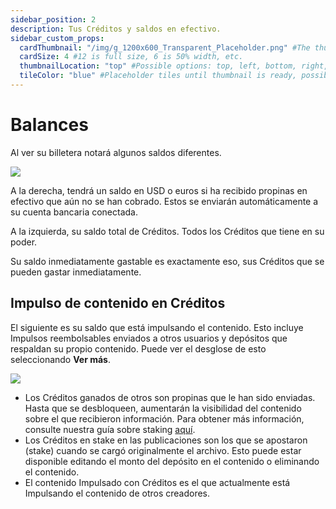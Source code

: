 ---
sidebar_position: 2
description: Tus Créditos y saldos en efectivo.
sidebar_custom_props:
  cardThumbnail: "/img/g_1200x600_Transparent_Placeholder.png" #The thumbnail on the category card.
  cardSize: 4 #12 is full size, 6 is 50% width, etc.
  thumbnailLocation: "top" #Possible options: top, left, bottom, right, none
  tileColor: "blue" #Placeholder tiles until thumbnail is ready, possible options: blue, cream, darkpurple, lightpurple, mauve, orange, pink, none
---

# Balances

Al ver su billetera notará algunos saldos diferentes.

![](/img/en/category-wallet2.png)

A la derecha, tendrá un saldo en USD o euros si ha recibido propinas en efectivo que aún no se han cobrado. Estos se enviarán automáticamente a su cuenta bancaria conectada.

A la izquierda, su saldo total de Créditos. Todos los Créditos que tiene en su poder.

Su saldo inmediatamente gastable es exactamente eso, sus Créditos que se pueden gastar inmediatamente.

## Impulso de contenido en Créditos

El siguiente es su saldo que está impulsando el contenido. Esto incluye Impulsos reembolsables enviados a otros usuarios y depósitos que respaldan su propio contenido. Puede ver el desglose de esto seleccionando **Ver más**.

![](/img/en/category-wallet3.png)

- Los Créditos ganados de otros son propinas que le han sido enviadas. Hasta que se desbloqueen, aumentarán la visibilidad del contenido sobre el que recibieron información. Para obtener más información, consulte nuestra guía sobre staking [aquí](/es/category/staking).
- Los Créditos en stake en las publicaciones son los que se apostaron (stake) cuando se cargó originalmente el archivo. Esto puede estar disponible editando el monto del depósito en el contenido o eliminando el contenido.
- El contenido Impulsado con Créditos es el que actualmente está Impulsando el contenido de otros creadores.